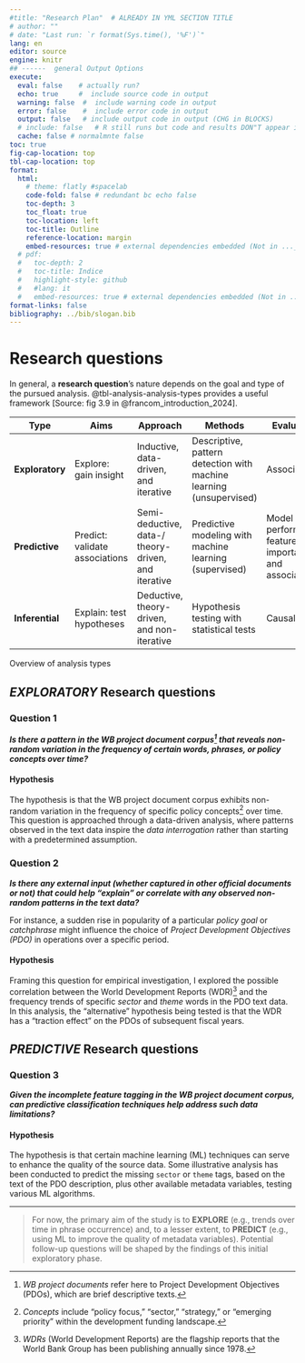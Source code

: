 ```yaml
---
#title: "Research Plan"  # ALREADY IN YML SECTION TITLE 
# author: ""
# date: "Last run: `r format(Sys.time(), '%F')`"
lang: en
editor: source
engine: knitr
## ------  general Output Options
execute:     
  eval: false    # actually run? 
  echo: true     #  include source code in output
  warning: false  #  include warning code in output
  error: false    #  include error code in output
  output: false   # include output code in output (CHG in BLOCKS)
  # include: false   # R still runs but code and results DON"T appear in output  
  cache: false # normalmnte false
toc: true
fig-cap-location: top
tbl-cap-location: top
format:
  html:
    # theme: flatly #spacelab
    code-fold: false # redundant bc echo false 
    toc-depth: 3
    toc_float: true
    toc-location: left
    toc-title: Outline
    reference-location: margin
    embed-resources: true # external dependencies embedded (Not in ..._files/)
  # pdf:
  #   toc-depth: 2
  #   toc-title: Indice
  #   highlight-style: github
  #   #lang: it
  #   embed-resources: true # external dependencies embedded (Not in ..._files/)
format-links: false
bibliography: ../bib/slogan.bib
---
```


# Research questions {#sec-RQ}

In general, a **research question**'s nature depends on the goal and type of the pursued analysis. @tbl-analysis-analysis-types provides a useful framework [Source: fig 3.9 in @francom_introduction_2024].  

::: {#tbl-analysis-analysis-types tbl-colwidths="[15, 19, 22, 22, 22]"}

| Type | Aims | Approach | Methods | Evaluation |
|------|------|----------|---------|------------|
| **Exploratory** | Explore: gain insight | Inductive, data-driven, and iterative | Descriptive, pattern detection with machine learning (unsupervised) | Associative |
| **Predictive** | Predict: validate associations | Semi-deductive, data-/ theory-driven, and iterative | Predictive modeling with machine learning (supervised) | Model performance, feature importance, and associative |
| **Inferential** | Explain: test hypotheses | Deductive, theory-driven, and non-iterative | Hypothesis testing with statistical tests | Causal |

Overview of analysis types
:::


## *EXPLORATORY* Research questions  

### Question 1
***Is there a pattern in the WB project document corpus[^1] that reveals non-random variation in the frequency of certain words, phrases, or policy concepts over time?***

#### Hypothesis
The hypothesis is that the WB project document corpus exhibits non-random variation in the frequency of specific policy concepts[^2] over time. This question is approached through a data-driven analysis, where patterns observed in the text data inspire the *data interrogation* rather than starting with a predetermined assumption.
   <!-- + (e.g., observing that terms like "pandemic" and "vaccine" surge in PDO texts after 2020 might lead to investigating a correlation with the COVID-19 pandemic shock, rather than beginning with that assumption). -->

[^1]: *WB project documents* refer here to Project Development Objectives (PDOs), which are brief descriptive texts.
[^2]: *Concepts* include "policy focus," "sector," "strategy," or "emerging priority" within the development funding landscape.


### Question 2
***Is there any external input (whether captured in other official documents or not) that could help "explain" or correlate with any observed non-random patterns in the text data?***

For instance, a sudden rise in popularity of a particular *policy goal* or *catchphrase* might influence the choice of *Project Development Objectives (PDO)* in operations over a specific period.

#### Hypothesis
Framing this question for empirical investigation, I explored the possible correlation between the World Development Reports (WDR)[^3] and the frequency trends of specific *sector* and *theme* words in the PDO text data. In this analysis, the "alternative" hypothesis being tested is that the WDR has a "traction effect" on the PDOs of subsequent fiscal years.

[^3]: *WDRs* (World Development Reports) are the flagship reports that the World Bank Group has been publishing annually since 1978.



<!-- ### Question 1.3 {#sec-RQ13} -->
<!-- ***Since the WB project document corpus data are very incomplete when it comes to `sector` and `theme` tagging: is it possible to overcome the insufficient data completion using TOPIC MODELING?***   -->

<!-- ### Hypothesis -->

<!-- The hypothesis being tested here is that some ML techniques can help improving the quality of the "document data collection", e.g. the poor and incomplete sector/theme tagging of the WB project documents. -->

<!-- + Note that for this purpose the available dataset (~ 20 fiscal years worth of project PDOs descriptions) has been splitted into a training + validation + test sets.   -->



## *PREDICTIVE* Research questions
 
<!-- Besides investigating the origin, it would be equally important to ***understand the consequences of lessical approximation or reduction***. -->

### Question 3
***Given the incomplete feature tagging in the WB project document corpus, can predictive classification techniques help address such data limitations?***

#### Hypothesis
The hypothesis is that certain machine learning (ML) techniques can serve to enhance the quality of the source data. Some illustrative analysis has been conducted to predict the missing `sector` or `theme` tags, based on the text of the PDO description, plus other available metadata variables, testing various ML algorithms.
 
<!-- ## *EXPLANATORY* Research questions  -->
<!-- ... -->

<!-- The important question is ***"WHY" does such a deviation from the original meaning of a word/sentence occur?***. Granted, languages evolve on their own, but it can also be subject to manipulation, as George Orwell's "1984" so powerfully depicted illustrating the rules and purpose of fictional Oceania nation's *newspeak*.  -->
<!-- The risks connected to this potential abuse of language are clearly laid out by Riccardo Garbini in his "Lessico - Uscire da Babele" [@garbini_uscire_2003, p.4] [^4]\ -->
<!--  In alcuni casi la deviazione del significato si evidenzia mediante la soppressione pura e semplice del termine (1984): in tali casi dunque l'analisi non insiste sull'aspetto riduzionista. Le deviazioni, laddove presenti, sono dettate soprattutto da intenti ideologici, ossia dalla sovrapposizione di una griglia interpretativa con maglie piuttosto rigide sui dati oggettivi della realtà. L'effetto della sovrapposizione di questa griglia interpretativa chiamata ideologia risulta in tal modo una riduzione del campo percettivo ed interpretativo della realtà. Per questa ragione le deviazioni semantiche sono state denominate 'riduzionismi'.  -->  

<!-- [^4]: Annex to the Giuseppe Fioravanti's book [@fioravanti_pedagogia_2006] -->

<!--  *In some cases the deviation of the meaning is evidenced by the pure and simple suppression of the term (1984): in such cases, therefore, the analysis does not insist on the reductionist aspect. **The deviations, where present, are dictated above all by ideological intentions, that is, by the superimposition of an interpretative grid with rather rigid meshes on the objective data of reality.** The effect of the superimposition of this interpretative grid called ideology thus results in a reduction of the perceptive and interpretative field of reality. For this reason semantic deviations have been called 'reductionisms'.* -->

<!-- Assuming that we may, at least, form hypotheses on why this "reduction" occurs, then **"HOW" does the the deviation from reality (in the language common use) sparkle and then spread?** Can we detect the mechanisms?  -->
 
___ 

> For now, the primary aim of the study is to **EXPLORE** (e.g., trends over time in phrase occurrence) and, to a lesser extent, to **PREDICT** (e.g., using ML to improve the quality of metadata variables). 
> Potential follow-up questions will be shaped by the findings of this initial exploratory phase.


